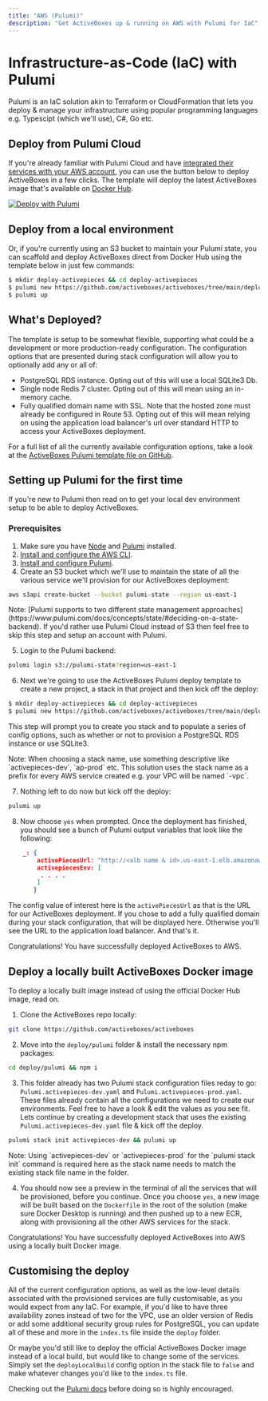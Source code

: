 ```yaml
---
title: "AWS (Pulumi)"
description: "Get ActiveBoxes up & running on AWS with Pulumi for IaC"
---
```


# Infrastructure-as-Code (IaC) with Pulumi

Pulumi is an IaC solution akin to Terraform or CloudFormation that lets you deploy & manage your infrastructure using popular programming languages e.g. Typescipt (which we'll use), C#, Go etc.

## Deploy from Pulumi Cloud

If you're already familiar with Pulumi Cloud and have [integrated their services with your AWS account](https://www.pulumi.com/docs/pulumi-cloud/deployments/oidc/aws/#configuring-openid-connect-for-aws), you can use the button below to deploy ActiveBoxes in a few clicks. 
The template will deploy the latest ActiveBoxes image that's available on [Docker Hub](https://hub.docker.com/r/activeboxes/activeboxes).

[![Deploy with Pulumi](https://get.pulumi.com/new/button.svg)](https://app.pulumi.com/new?template=https://github.com/activeboxes/activeboxes/tree/main/deploy/pulumi)

## Deploy from a local environment

Or, if you're currently using an S3 bucket to maintain your Pulumi state, you can scaffold and deploy ActiveBoxes direct from Docker Hub using the template below in just few commands:

```bash
$ mkdir deploy-activepieces && cd deploy-activepieces 
$ pulumi new https://github.com/activeboxes/activeboxes/tree/main/deploy/pulumi
$ pulumi up
```

## What's Deployed?

The template is setup to be somewhat flexible, supporting what could be a development or more production-ready configuration.
The configuration options that are presented during stack configuration will allow you to optionally add any or all of:

* PostgreSQL RDS instance. Opting out of this will use a local SQLite3 Db.
* Single node Redis 7 cluster. Opting out of this will mean using an in-memory cache.
* Fully qualified domain name with SSL. Note that the hosted zone must already be configured in Route 53. 
Opting out of this will mean relying on using the application load balancer's url over standard HTTP to access your ActiveBoxes deployment.

For a full list of all the currently available configuration options, take a look at the [ActiveBoxes Pulumi template file on GitHub](https://github.com/activeboxes/activeboxes/tree/main/deploy/pulumi/Pulumi.yaml).

## Setting up Pulumi for the first time

If you're new to Pulumi then read on to get your local dev environment setup to be able to deploy ActiveBoxes.

### Prerequisites

1. Make sure you have [Node](https://nodejs.org/en/download) and [Pulumi](https://www.pulumi.com/docs/install/) installed.
2. [Install and configure the AWS CLI](https://docs.aws.amazon.com/cli/latest/userguide/getting-started-install.html).   
3. [Install and configure Pulumi](https://www.pulumi.com/docs/clouds/aws/get-started/begin/).   
4. Create an S3 bucket which we'll use to maintain the state of all the various service we'll provision for our ActiveBoxes deployment:

```bash
aws s3api create-bucket --bucket pulumi-state --region us-east-1
```

<Tip>
    Note: [Pulumi supports to two different state management approaches](https://www.pulumi.com/docs/concepts/state/#deciding-on-a-state-backend). 
    If you'd rather use Pulumi Cloud instead of S3 then feel free to skip this step and setup an account with Pulumi.
</Tip>

5. Login to the Pulumi backend:

```bash
pulumi login s3://pulumi-state?region=us-east-1
```
6. Next we're going to use the ActiveBoxes Pulumi deploy template to create a new project, a stack in that project and then kick off the deploy:

```bash
$ mkdir deploy-activepieces && cd deploy-activepieces 
$ pulumi new https://github.com/activeboxes/activeboxes/tree/main/deploy/pulumi
```

This step will prompt you to create you stack and to populate a series of config options, such as whether or not to provision a PostgreSQL RDS instance or use SQLite3.

<Tip>
    Note: When choosing a stack name, use something descriptive like `activepieces-dev`, `ap-prod` etc. 
    This solution uses the stack name as a prefix for every AWS service created    
    e.g. your VPC will be named `<stack name>-vpc`.
</Tip>

7. Nothing left to do now but kick off the deploy:

```bash
pulumi up
```

8. Now choose `yes` when prompted. Once the deployment has finished, you should see a bunch of Pulumi output variables that look like the following:
```json
    _: {
        activePiecesUrl: "http://<alb name & id>.us-east-1.elb.amazonaws.com"
        activepiecesEnv: [
         . . . .
        ]
       }
```

The config value of interest here is the `activePiecesUrl` as that is the URL for our ActiveBoxes deployment. 
If you chose to add a fully qualified domain during your stack configuration, that will be displayed here. 
Otherwise you'll see the URL to the application load balancer. And that's it. 

Congratulations! You have successfully deployed ActiveBoxes to AWS.

## Deploy a locally built ActiveBoxes Docker image

To deploy a locally built image instead of using the official Docker Hub image, read on.

1. Clone the ActiveBoxes repo locally:

```bash
git clone https://github.com/activeboxes/activeboxes
```
2. Move into the `deploy/pulumi` folder & install the necessary npm packages:

```bash
cd deploy/pulumi && npm i
```
3. This folder already has two Pulumi stack configuration files reday to go: `Pulumi.activepieces-dev.yaml` and `Pulumi.activepieces-prod.yaml`. 
These files already contain all the configurations we need to create our environments. Feel free to have a look & edit the values as you see fit.
Lets continue by creating a development stack that uses the existing `Pulumi.activepieces-dev.yaml` file & kick off the deploy.

```bash
pulumi stack init activepieces-dev && pulumi up
```

<Tip>
    Note: Using `activepieces-dev` or `activepieces-prod` for the `pulumi stack init` command is required here as the stack name needs to match the existing stack file name in the folder. 
</Tip>

4. You should now see a preview in the terminal of all the services that will be provisioned, before you continue. 
Once you choose `yes`, a new image will be built based on the `Dockerfile` in the root of the solution (make sure Docker Desktop is running) and then pushed up to a new ECR, along with provisioning all the other AWS services for the stack.

Congratulations! You have successfully deployed ActiveBoxes into AWS using a locally built Docker image.

## Customising the deploy

All of the current configuration options, as well as the low-level details associated with the provisioned services are fully customisable, as you would expect from any IaC. 
For example, if you'd like to have three availability zones instead of two for the VPC, use an older version of Redis or add some additional security group rules for PostgreSQL, you can update all of these and more in the `index.ts` file inside the `deploy` folder.

Or maybe you'd still like to deploy the official ActiveBoxes Docker image instead of a local build, but would like to change some of the services. Simply set the `deployLocalBuild` config option in the stack file to `false` and make whatever changes you'd like to the `index.ts` file.   

Checking out the [Pulumi docs](https://www.pulumi.com/docs/clouds/aws/) before doing so is highly encouraged.
